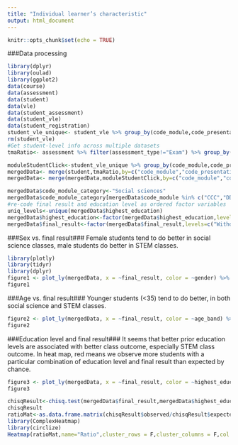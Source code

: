 ```yaml
---
title: "Individual learner’s characteristic"
output: html_document
---
```


```r
knitr::opts_chunk$set(echo = TRUE)
```

###Data processing
```r
library(dplyr)
library(oulad)
library(ggplot2)
data(course)
data(assessment)
data(student)
data(vle)
data(student_assessment)
data(student_vle)
data(student_registration)
student_vle_unique<- student_vle %>% group_by(code_module,code_presentation,id_student,id_site,date) %>% summarise(sum_click=sum(sum_click))
rm(student_vle)
#Get student-level info across multiple datasets
tmaRatio<- assessment %>% filter(assessment_type!="Exam") %>% group_by(code_module,code_presentation) %>% summarise(tma=mean(assessment_type=="TMA"))

moduleStudentClick<-student_vle_unique %>% group_by(code_module,code_presentation,id_student) %>% summarise(meanDailyClick=sum(sum_click)/n_distinct(date))
mergedData<- merge(student,tmaRatio,by=c("code_module","code_presentation"))
mergedData<- merge(mergedData,moduleStudentClick,by=c("code_module","code_presentation","id_student"))

mergedData$code_module_category<-"Social sciences"
mergedData$code_module_category[mergedData$code_module %in% c("CCC","DDD","EEE","FFF")]<-"STEM"
#re-code final result and education level as ordered factor variables
uniq_levels<-unique(mergedData$highest_education)
mergedData$highest_education<-factor(mergedData$highest_education,levels=uniq_levels[c(5,2,3,1,4)],ordered=T)
mergedData$final_result<-factor(mergedData$final_result,levels=c("Withdrawn","Fail","Pass","Distinction"),ordered = T)

```

###Sex vs. final result###
Female students tend to do better in social science classes, male students do better in STEM classes. 
```r
library(plotly)
library(tidyr) 
library(dplyr)
figure1 <- plot_ly(mergedData, x = ~final_result, color = ~gender) %>% add_histogram() %>% layout(title = 'Gender and Learning outcome',xaxis = list(type='category',title='Learning outcome'), yaxis=list (title='Total number of learners'),range = c(0,30000))
figure1
```

###Age vs. final result###
Younger students (<35) tend to do better, in both social science and STEM classes. 
```r
figure2 <- plot_ly(mergedData, x = ~final_result, color = ~age_band) %>% add_histogram() %>% layout(title = 'Age and Learning outcome',xaxis = list(type='category',title='Learning outcome'), yaxis=list (title='Total number of learners'),range = c(0,30000))
figure2
```

###Education level and final result###
It seems that better prior education levels are associated with better class outcome, especially STEM class outcome. In heat map, red means we observe more students with a particular combination of education level and final result than expected by chance.    
```r
figure3 <- plot_ly(mergedData, x = ~final_result, color = ~highest_education) %>% add_histogram() %>% layout(title = 'Education Level and Learning outcome',xaxis = list(type='category',title='Learning outcome'), yaxis=list (title='Total number of learners'),range = c(0,30000))
figure3
```

```r
chisqResult<-chisq.test(mergedData$final_result,mergedData$highest_education)
chisqResult
ratioMat<-as.data.frame.matrix(chisqResult$observed/chisqResult$expected)
library(ComplexHeatmap)
library(circlize)
Heatmap(ratioMat,name="Ratio",cluster_rows = F,cluster_columns = F,col = colorRamp2(c(0, 1, 2.9), c("blue", "white", "red")))
```